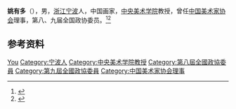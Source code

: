 '''姚有多'''（{{bd|1937年|10月|2001年|1月}}），男，[[浙江|浙江]][[宁波|宁波]]人，中国画家，[[中央美术学院|中央美术学院]]教授，曾任[[中国美术家协会|中国美术家协会]]理事，第八、九届全国政协委员。<ref>{{Cite book|title=历届全国政协委员人名辞典|author=|publisher=中国国际广播出版社|year=1996|isbn=9787507813746|location=北京|pages=}}</ref><ref>{{Cite book|title=中华人民共和国职官志|author=何虎生, 李耀东, 向常福主编|publisher=中国社会出版社|year=2003|isbn=9787800883934|location=北京|pages=}}</ref>

== 参考资料 ==
{{reflist}}

{{Navboxes
| title  = 姚有多在[[中国美术家协会|中国美术家协会]]的职务
| list1  =
{{中国美术家协会第五届理事会}}
}}

{{Authority control}}
{{DEFAULTSORT:Yao姚}}
[[Category:姚姓|You]]
[[Category:宁波人|Category:宁波人]]
[[Category:中央美术学院教授|Category:中央美术学院教授]]
[[Category:第八屆全國政協委員|Category:第八屆全國政協委員]]
[[Category:第九屆全國政協委員|Category:第九屆全國政協委員]]
[[Category:中国美术家协会理事|Category:中国美术家协会理事]]

{{中国人物小作品}}